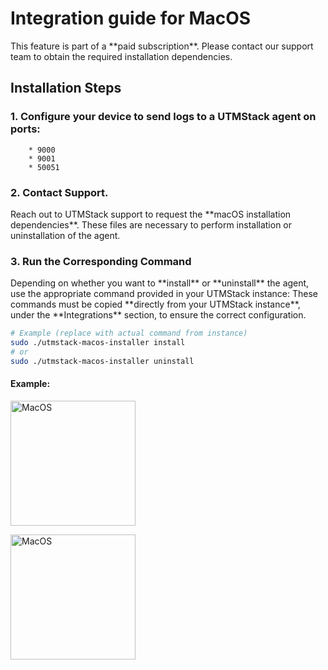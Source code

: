 # Integration guide for MacOS


<Note>
    This feature is part of a **paid subscription**. Please contact our support team to obtain the required installation dependencies.
</Note>

## Installation Steps


### 1. Configure your device to send logs to a UTMStack agent on ports:
        * 9000 
        * 9001
        * 50051

### 2. Contact Support.

<Note>
    Reach out to UTMStack support to request the **macOS installation dependencies**. These files are necessary to perform installation or uninstallation of the agent.
</Note>

### 3. Run the Corresponding Command

<Tip>
    Depending on whether you want to **install** or **uninstall** the agent, use the appropriate command provided in your UTMStack instance:
</Tip>

<Warning>
    These commands must be copied **directly from your UTMStack instance**, under the **Integrations** section, to ensure the correct configuration.
</Warning>

```bash
# Example (replace with actual command from instance)
sudo ./utmstack-macos-installer install
# or
sudo ./utmstack-macos-installer uninstall
```

#### Example: 

<img
  height="200"
  className="block rounded-xl"
  src="/assets/images/integrations/macos/step1.png"
  alt="MacOS"
/>

<img
  height="200"
  className="block rounded-xl"
  src="/assets/images/integrations/macos/step2.png"
  alt="MacOS"
/>
